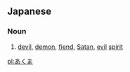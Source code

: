 == Japanese ==
===Noun===
{{ja-noun|h|rom=akuma}}
# {{ja-def|悪魔}} [[devil]], [[demon]], [[fiend]], [[Satan]], [[evil]] [[spirit]]

[[pl:あくま]]